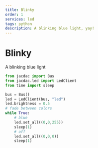 ```yaml
---
title: Blinky
order: 1
services: led
tags: python
description: A blinking blue light, yay!
---
```


# Blinky

A blinking blue light

```python filename=blinky.py copy
from jacdac import Bus
from jacdac.led import LedClient
from time import sleep

bus = Bus()
led = LedClient(bus, "led")
led.brightness = 0.5
# fade between colors
while True:
    # blue
    led.set_all((0,0,255))
    sleep(1)
    # off
    led.set_all((0,0,0))
    sleep(1)
```
